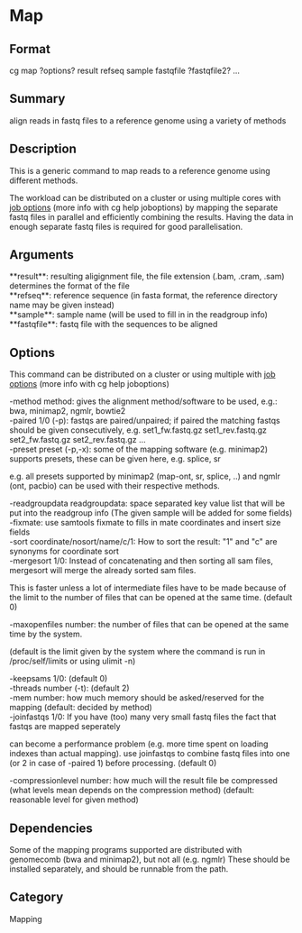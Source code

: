 = Map =

== Format ==
cg map ?options? result refseq sample fastqfile ?fastqfile2? ...

== Summary ==
align reads in fastq files to a reference genome using a variety of methods

== Description ==

This is a generic command to map reads to a reference genome using
different methods.

The workload can be distributed on a cluster or using multiple cores with
[[joboptions|job options]] (more info with cg help joboptions) by mapping
the separate fastq files in parallel and efficiently combining the
results. Having the data in enough separate fastq files is required for
good parallelisation.

== Arguments ==
; **result**: resulting aligignment file, the file extension (.bam, .cram, .sam) determines the format of the file
; **refseq**: reference sequence (in fasta format, the reference directory name may be given instead)
; **sample**: sample name (will be used to fill in in the readgroup info)
; **fastqfile**: fastq file with the sequences to be aligned

== Options ==
This command can be distributed on a cluster or using multiple with
[[joboptions|job options]] (more info with cg help joboptions)

; -method method: gives the alignment method/software to be used, e.g.: bwa, minimap2, ngmlr, bowtie2
; -paired 1/0 (-p): fastqs are paired/unpaired; if paired the matching fastqs should be given consecutively, e.g. set1_fw.fastq.gz set1_rev.fastq.gz set2_fw.fastq.gz set2_rev.fastq.gz ...
; -preset preset (-p,-x): some of the mapping software (e.g. minimap2) supports presets, these can be given here, e.g. splice, sr
e.g. all presets supported by minimap2 (map-ont, sr, splice, ..) and ngmlr (ont, pacbio) can be used with their respective methods.
; -readgroupdata readgroupdata: space separated key value list that will be put into the readgroup info (The given sample will be added for some fields)
; -fixmate: use samtools fixmate to fills in mate coordinates and insert size fields
; -sort coordinate/nosort/name/c/1: How to sort the result: "1" and "c" are synonyms for coordinate sort
; -mergesort 1/0: Instead of concatenating and then sorting all sam files, mergesort will merge the already sorted sam files.
This is faster unless a lot of intermediate files have to be made because
of the limit to the number of files that can be opened at the same time. (default 0)
; -maxopenfiles number: the number of files that can be opened at the same time by the system. 
(default is the limit given by the system where the command is run in /proc/self/limits or using ulimit -n)
; -keepsams 1/0: (default 0)
; -threads number (-t): (default 2)
; -mem number: how much memory should be asked/reserved for the mapping (default: decided by method)
; -joinfastqs 1/0: If you have (too) many very small fastq files the fact that fastqs are mapped seperately
can become a performance problem (e.g. more time spent on loading indexes than actual mapping). use joinfastqs
to combine fastq files into one (or 2 in case of -paired 1) before processing. (default 0)
; -compressionlevel number: how much will the result file be compressed (what levels mean depends on the compression method) (default: reasonable level for given method)

== Dependencies ==
Some of the mapping programs supported are distributed with genomecomb (bwa and minimap2), but not all (e.g. ngmlr)
These should be installed separately, and should be runnable from the path.

== Category ==
Mapping

